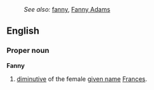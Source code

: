 :''See also:'' [[fanny]], [[Fanny Adams]]
==English==

===Proper noun===
'''Fanny'''

# [[diminutive]] of the female [[given name]] [[Frances]].